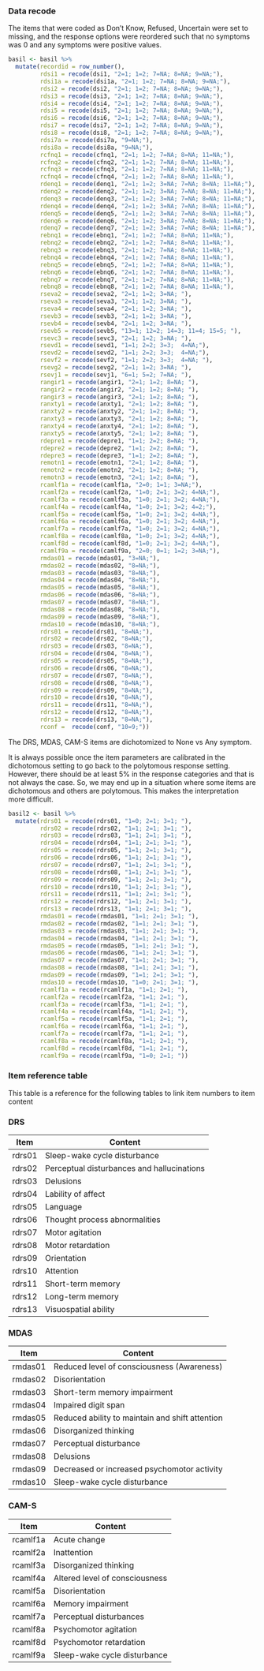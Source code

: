 
### Data recode

The items that were coded as Don't Know, Refused, Uncertain were set to missing, and the response options were reordered such that no symptoms was 0 and any symptoms were positive values.

```r

basil <- basil %>%
  mutate(recordid = row_number(),
         rdsi1 = recode(dsi1, "2=1; 1=2; 7=NA; 8=NA; 9=NA;"),
         rdsi1a = recode(dsi1a, "2=1; 1=2; 7=NA; 8=NA; 9=NA;"),
         rdsi2 = recode(dsi2, "2=1; 1=2; 7=NA; 8=NA; 9=NA;"),
         rdsi3 = recode(dsi3, "2=1; 1=2; 7=NA; 8=NA; 9=NA;"),
         rdsi4 = recode(dsi4, "2=1; 1=2; 7=NA; 8=NA; 9=NA;"),
         rdsi5 = recode(dsi5, "2=1; 1=2; 7=NA; 8=NA; 9=NA;"),
         rdsi6 = recode(dsi6, "2=1; 1=2; 7=NA; 8=NA; 9=NA;"),
         rdsi7 = recode(dsi7, "2=1; 1=2; 7=NA; 8=NA; 9=NA;"),
         rdsi8 = recode(dsi8, "2=1; 1=2; 7=NA; 8=NA; 9=NA;"),
         rdsi7a = recode(dsi7a, "9=NA;"),
         rdsi8a = recode(dsi8a, "9=NA;"),
         rcfnq1 = recode(cfnq1, "2=1; 1=2; 7=NA; 8=NA; 11=NA;"),
         rcfnq2 = recode(cfnq2, "2=1; 1=2; 7=NA; 8=NA; 11=NA;"),
         rcfnq3 = recode(cfnq3, "2=1; 1=2; 7=NA; 8=NA; 11=NA;"),
         rcfnq4 = recode(cfnq4, "2=1; 1=2; 7=NA; 8=NA; 11=NA;"),
         rdenq1 = recode(denq1, "2=1; 1=2; 3=NA; 7=NA; 8=NA; 11=NA;"),
         rdenq2 = recode(denq2, "2=1; 1=2; 3=NA; 7=NA; 8=NA; 11=NA;"),
         rdenq3 = recode(denq3, "2=1; 1=2; 3=NA; 7=NA; 8=NA; 11=NA;"),
         rdenq4 = recode(denq4, "2=1; 1=2; 3=NA; 7=NA; 8=NA; 11=NA;"),
         rdenq5 = recode(denq5, "2=1; 1=2; 3=NA; 7=NA; 8=NA; 11=NA;"),
         rdenq6 = recode(denq6, "2=1; 1=2; 3=NA; 7=NA; 8=NA; 11=NA;"),
         rdenq7 = recode(denq7, "2=1; 1=2; 3=NA; 7=NA; 8=NA; 11=NA;"),
         rebnq1 = recode(ebnq1, "2=1; 1=2; 7=NA; 8=NA; 11=NA;"),
         rebnq2 = recode(ebnq2, "2=1; 1=2; 7=NA; 8=NA; 11=NA;"),
         rebnq3 = recode(ebnq3, "2=1; 1=2; 7=NA; 8=NA; 11=NA;"),
         rebnq4 = recode(ebnq4, "2=1; 1=2; 7=NA; 8=NA; 11=NA;"),
         rebnq5 = recode(ebnq5, "2=1; 1=2; 7=NA; 8=NA; 11=NA;"),
         rebnq6 = recode(ebnq6, "2=1; 1=2; 7=NA; 8=NA; 11=NA;"),
         rebnq7 = recode(ebnq7, "2=1; 1=2; 7=NA; 8=NA; 11=NA;"),
         rebnq8 = recode(ebnq8, "2=1; 1=2; 7=NA; 8=NA; 11=NA;"),
         rseva2 = recode(seva2, "2=1; 1=2; 3=NA; "),
         rseva3 = recode(seva3, "2=1; 1=2; 3=NA; "),
         rseva4 = recode(seva4, "2=1; 1=2; 3=NA; "),
         rsevb3 = recode(sevb3, "2=1; 1=2; 3=NA; "),
         rsevb4 = recode(sevb4, "2=1; 1=2; 3=NA; "),
         rsevb5 = recode(sevb5, "13=1; 12=2; 14=3; 11=4; 15=5; "),
         rsevc3 = recode(sevc3, "2=1; 1=2; 3=NA; "),
         rsevd1 = recode(sevd1, "1=1; 2=2; 3=3;  4=NA;"),
         rsevd2 = recode(sevd2, "1=1; 2=2; 3=3;  4=NA;"),
         rsevf2 = recode(sevf2, "1=1; 2=2; 3=3;  4=NA; "),
         rsevg2 = recode(sevg2, "2=1; 1=2; 3=NA; "),
         rsevj1 = recode(sevj1, "6=1; 5=2; 7=NA; "),
         rangir1 = recode(angir1, "2=1; 1=2; 8=NA; "),
         rangir2 = recode(angir2, "2=1; 1=2; 8=NA; "),
         rangir3 = recode(angir3, "2=1; 1=2; 8=NA; "),
         ranxty1 = recode(anxty1, "2=1; 1=2; 8=NA; "),
         ranxty2 = recode(anxty2, "2=1; 1=2; 8=NA; "),
         ranxty3 = recode(anxty3, "2=1; 1=2; 8=NA; "),
         ranxty4 = recode(anxty4, "2=1; 1=2; 8=NA; "),
         ranxty5 = recode(anxty5, "2=1; 1=2; 8=NA; "),
         rdepre1 = recode(depre1, "1=1; 2=2; 8=NA; "),
         rdepre2 = recode(depre2, "1=1; 2=2; 8=NA; "),
         rdepre3 = recode(depre3, "1=1; 2=2; 8=NA; "),
         remotn1 = recode(emotn1, "2=1; 1=2; 8=NA; "),
         remotn2 = recode(emotn2, "2=1; 1=2; 8=NA; "),
         remotn3 = recode(emotn3, "2=1; 1=2; 8=NA; "),
         rcamlf1a = recode(camlf1a, "2=0; 1=1; 3=NA;"),
         rcamlf2a = recode(camlf2a, "1=0; 2=1; 3=2; 4=NA;"),
         rcamlf3a = recode(camlf3a, "1=0; 2=1; 3=2; 4=NA;"),
         rcamlf4a = recode(camlf4a, "1=0; 2=1; 3=2; 4=2;"),
         rcamlf5a = recode(camlf5a, "1=0; 2=1; 3=2; 4=NA;"),
         rcamlf6a = recode(camlf6a, "1=0; 2=1; 3=2; 4=NA;"),
         rcamlf7a = recode(camlf7a, "1=0; 2=1; 3=2; 4=NA;"),
         rcamlf8a = recode(camlf8a, "1=0; 2=1; 3=2; 4=NA;"),
         rcamlf8d = recode(camlf8d, "1=0; 2=1; 3=2; 4=NA;"),
         rcamlf9a = recode(camlf9a, "2=0; 0=1; 1=2; 3=NA;"),
         rmdas01 = recode(mdas01, "3=NA;"),
         rmdas02 = recode(mdas02, "8=NA;"),
         rmdas03 = recode(mdas03, "8=NA;"),
         rmdas04 = recode(mdas04, "8=NA;"),
         rmdas05 = recode(mdas05, "8=NA;"),
         rmdas06 = recode(mdas06, "8=NA;"),
         rmdas07 = recode(mdas07, "8=NA;"),
         rmdas08 = recode(mdas08, "8=NA;"),
         rmdas09 = recode(mdas09, "8=NA;"),
         rmdas10 = recode(mdas10, "8=NA;"),
         rdrs01 = recode(drs01, "8=NA;"),
         rdrs02 = recode(drs02, "8=NA;"),
         rdrs03 = recode(drs03, "8=NA;"),
         rdrs04 = recode(drs04, "8=NA;"),
         rdrs05 = recode(drs05, "8=NA;"),
         rdrs06 = recode(drs06, "8=NA;"),
         rdrs07 = recode(drs07, "8=NA;"),
         rdrs08 = recode(drs08, "8=NA;"),
         rdrs09 = recode(drs09, "8=NA;"),
         rdrs10 = recode(drs10, "8=NA;"),
         rdrs11 = recode(drs11, "8=NA;"),
         rdrs12 = recode(drs12, "8=NA;"),
         rdrs13 = recode(drs13, "8=NA;"),
         rconf =  recode(conf, "10=9;"))

```
  
The DRS, MDAS, CAM-S items are dichotomized to None vs Any symptom.

It is always possible once the item parameters are calibrated in the dichotomous setting to go back to the polytomous response setting.  However, there should be at least 5% in the response categories and that is not always the case.  So, we may end up in a situation where some items are dichotomous and others are polytomous.  This makes the interpretation more difficult.
  
```r
basil2 <- basil %>%
  mutate(rdrs01 = recode(rdrs01, "1=0; 2=1; 3=1; "),
         rdrs02 = recode(rdrs02, "1=1; 2=1; 3=1; "),
         rdrs03 = recode(rdrs03, "1=1; 2=1; 3=1; "),
         rdrs04 = recode(rdrs04, "1=1; 2=1; 3=1; "),
         rdrs05 = recode(rdrs05, "1=1; 2=1; 3=1; "),
         rdrs06 = recode(rdrs06, "1=1; 2=1; 3=1; "),
         rdrs07 = recode(rdrs07, "1=1; 2=1; 3=1; "),
         rdrs08 = recode(rdrs08, "1=1; 2=1; 3=1; "),
         rdrs09 = recode(rdrs09, "1=1; 2=1; 3=1; "),
         rdrs10 = recode(rdrs10, "1=1; 2=1; 3=1; "),
         rdrs11 = recode(rdrs11, "1=1; 2=1; 3=1; "),
         rdrs12 = recode(rdrs12, "1=1; 2=1; 3=1; "),
         rdrs13 = recode(rdrs13, "1=1; 2=1; 3=1; "),
         rmdas01 = recode(rmdas01, "1=1; 2=1; 3=1; "),
         rmdas02 = recode(rmdas02, "1=1; 2=1; 3=1; "),
         rmdas03 = recode(rmdas03, "1=1; 2=1; 3=1; "),
         rmdas04 = recode(rmdas04, "1=1; 2=1; 3=1; "),
         rmdas05 = recode(rmdas05, "1=1; 2=1; 3=1; "),
         rmdas06 = recode(rmdas06, "1=1; 2=1; 3=1; "),
         rmdas07 = recode(rmdas07, "1=1; 2=1; 3=1; "),
         rmdas08 = recode(rmdas08, "1=1; 2=1; 3=1; "),
         rmdas09 = recode(rmdas09, "1=1; 2=1; 3=1; "),
         rmdas10 = recode(rmdas10, "1=0; 2=1; 3=1; "),
         rcamlf1a = recode(rcamlf1a, "1=1; 2=1; "),
         rcamlf2a = recode(rcamlf2a, "1=1; 2=1; "),
         rcamlf3a = recode(rcamlf3a, "1=1; 2=1; "),
         rcamlf4a = recode(rcamlf4a, "1=1; 2=1; "),
         rcamlf5a = recode(rcamlf5a, "1=1; 2=1; "),
         rcamlf6a = recode(rcamlf6a, "1=1; 2=1; "),
         rcamlf7a = recode(rcamlf7a, "1=1; 2=1; "),
         rcamlf8a = recode(rcamlf8a, "1=1; 2=1; "),
         rcamlf8d = recode(rcamlf8d, "1=1; 2=1; "),
         rcamlf9a = recode(rcamlf9a, "1=0; 2=1; "))

```

### Item reference table

This table is a reference for the following tables to link item numbers to item content

### DRS

| Item   | Content                                       |
|--------|-----------------------------------------------|
| rdrs01 | Sleep-wake cycle disturbance                  | 
| rdrs02 | Perceptual disturbances and hallucinations    | 
| rdrs03 | Delusions                                     | 
| rdrs04 | Lability of affect                            | 
| rdrs05 | Language                                      | 
| rdrs06 | Thought process abnormalities                 | 
| rdrs07 | Motor agitation                               | 
| rdrs08 | Motor retardation                             | 
| rdrs09 | Orientation                                   | 
| rdrs10 | Attention                                     |  
| rdrs11 | Short-term memory                             | 
| rdrs12 | Long-term memory                              | 
| rdrs13 | Visuospatial ability                          | 

### MDAS

| Item    | Content                                          |
|---------|--------------------------------------------------|
| rmdas01 | Reduced level of consciousness (Awareness)       | 
| rmdas02 | Disorientation                                   | 
| rmdas03 | Short-term memory impairment                     | 
| rmdas04 | Impaired digit span                              | 
| rmdas05 | Reduced ability to maintain and shift attention  | 
| rmdas06 | Disorganized thinking                            | 
| rmdas07 | Perceptual disturbance                           | 
| rmdas08 | Delusions                                        | 
| rmdas09 | Decreased or increased psychomotor activity      | 
| rmdas10 | Sleep-wake cycle disturbance                     |  

### CAM-S

| Item     | Content                        |
|----------|--------------------------------|
| rcamlf1a | Acute change                   | 
| rcamlf2a | Inattention                    | 
| rcamlf3a | Disorganized thinking          | 
| rcamlf4a | Altered level of consciousness | 
| rcamlf5a | Disorientation                 | 
| rcamlf6a | Memory impairment              | 
| rcamlf7a | Perceptual disturbances        | 
| rcamlf8a | Psychomotor agitation          | 
| rcamlf8d | Psychomotor retardation        | 
| rcamlf9a | Sleep-wake cycle disturbance   | 
